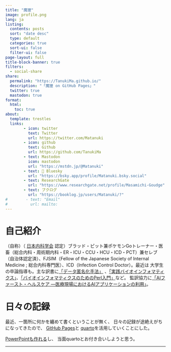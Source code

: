 ```yaml
---
title: "魔狸"
image: profile.png
lang: ja
listing:
  contents: posts
  sort: "date desc"
  type: default
  categories: true
  sort-ui: false
  filter-ui: false
page-layout: full
title-block-banner: true
filters:
  - social-share
share:
  permalink: "https://TanukiMa.github.io/"
  description: "「魔狸 on GitHub Pages」"
  twitter: true
  mastodon: true
format:
  html:
    toc: true
about:
  template: trestles
  links:
        - icon: twitter
          text: Twitter
          url: https://twitter.com/Matanuki
        - icon: github
          text: Github
          url: https://github.com/TanukiMa
        - text: Mastodon
          icon: mastodon
          url: "https://mstdn.jp/@Matanuki"
        - text: 🦋 Bluesky
          url: "https://bsky.app/profile/Matanuki.bsky.social"
        - text: ResearchGate
          url: "https://www.researchgate.net/profile/Masamichi-Goudge"
        - text: ブクログ
          url: "https://booklog.jp/users/Matanuki/?"
#        - text: "Email"
#          url: mailto:
---
```


# 自己紹介

（自称）（
[日本内科学会](https://www.naika.or.jp/)
認定）ブラッド・ピット兼ポケモンGoトレーナー・医畜（総合内科・周術期内科・ER・ICU・CCU・HCU・ICD・PCT）兼セレブ（自治体認定済）、FJSIM（Fellow of the Japanese Society of Internal Medicine ; 総合内科専門医）、ICD（Infection Control Doctor）。最近は 大学生の卒論指導も。主な訳書に[「データ匿名化手法」](https://x.gd/uT8FF)
、[「実践バイオインフォマティクス」](https://x.gd/k4eLb)、[「バイオインフォマティクスのためのPerl入門」](https://x.gd/D4rql)など。
監訳協力に[「AIファースト・ヘルスケア ―医療現場におけるAIアプリケーションの利用」](https://x.gd/qZcA4)。

# 日々の記録

最近、一箇所に何かを纏めて書くということが無く、
日々の記録が途絶えがちになってきたので、
[GitHub Pages](https://docs.github.com/ja/pages)と
[quarto](https://quarto.org)を活用していくことにした。

[PowerPointも作れる](https://quarto.org/docs/presentations/powerpoint.html)し、
当面quartoとお付き合いしようと思う。

------


